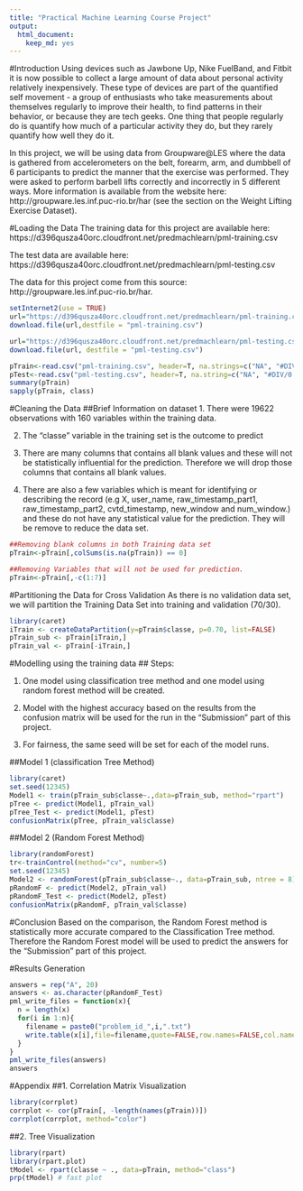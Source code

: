 ```yaml
---
title: "Practical Machine Learning Course Project"
output:
  html_document:
    keep_md: yes
---
```

#Introduction
Using devices such as Jawbone Up, Nike FuelBand, and Fitbit it is now possible to collect a large amount of data about personal activity relatively inexpensively. These type of devices are part of the quantified self movement - a group of enthusiasts who take measurements about themselves regularly to improve their health, to find patterns in their behavior, or because they are tech geeks. One thing that people regularly do is quantify how much of a particular activity they do, but they rarely quantify how well they do it.

In this project, we will be using data from Groupware@LES where the data is gathered from accelerometers on the belt, forearm, arm, and dumbbell of 6 participants to predict the manner that the exercise was performed. They were asked to perform barbell lifts correctly and incorrectly in 5 different ways. More information is available from the website here: http://groupware.les.inf.puc-rio.br/har (see the section on the Weight Lifting Exercise Dataset).

#Loading the Data 
The training data for this project are available here: 
https://d396qusza40orc.cloudfront.net/predmachlearn/pml-training.csv

The test data are available here: 
https://d396qusza40orc.cloudfront.net/predmachlearn/pml-testing.csv

The data for this project come from this source: http://groupware.les.inf.puc-rio.br/har.
```r
setInternet2(use = TRUE)
url="https://d396qusza40orc.cloudfront.net/predmachlearn/pml-training.csv"
download.file(url,destfile = "pml-training.csv")

url="https://d396qusza40orc.cloudfront.net/predmachlearn/pml-testing.csv"
download.file(url, destfile = "pml-testing.csv")

pTrain<-read.csv("pml-training.csv", header=T, na.strings=c("NA", "#DIV/0!"))
pTest<-read.csv("pml-testing.csv", header=T, na.string=c("NA", "#DIV/0!"))
summary(pTrain)
sapply(pTrain, class)
```

#Cleaning the Data
##Brief Information on dataset
1. There were 19622 observations with 160 variables within the training data.

2. The "classe" variable in the training set is the outcome to predict

3. There are many columns that contains all blank values and these will not be statistically influential for the prediction. Therefore we will drop those columns that contains all blank values.

4. There are also a few variables which is meant for identifying or describing the record (e.g X, user_name, raw_timestamp_part1, raw_timestamp_part2, cvtd_timestamp, new_window and num_window.) and these do not have any statistical value for the prediction. They will be remove to reduce the data set.

```r
##Removing blank columns in both Training data set
pTrain<-pTrain[,colSums(is.na(pTrain)) == 0]

##Removing Variables that will not be used for prediction.
pTrain<-pTrain[,-c(1:7)]

```

#Partitioning the Data for Cross Validation
As there is no validation data set, we will partition the Training Data Set into training and validation (70/30).
```r
library(caret)
iTrain <- createDataPartition(y=pTrain$classe, p=0.70, list=FALSE)
pTrain_sub <- pTrain[iTrain,]
pTrain_val <- pTrain[-iTrain,]
```


#Modelling using the training data
## Steps:

1. One model using classification tree method and one model using random forest method will be created.

2. Model with the highest accuracy based on the results from the confusion matrix will be used for the run in the "Submission" part of this project.

3. For fairness, the same seed will be set for each of the model runs.

##Model 1 (classification Tree Method)
```r
library(caret)
set.seed(12345)
Model1 <- train(pTrain_sub$classe~.,data=pTrain_sub, method="rpart")
pTree <- predict(Model1, pTrain_val)
pTree_Test <- predict(Model1, pTest)
confusionMatrix(pTree, pTrain_val$classe)

```

##Model 2 (Random Forest Method)
```r
library(randomForest)
tr<-trainControl(method="cv", number=5)
set.seed(12345)
Model2 <- randomForest(pTrain_sub$classe~., data=pTrain_sub, ntree = 8)
pRandomF <- predict(Model2, pTrain_val)
pRandomF_Test <- predict(Model2, pTest)
confusionMatrix(pRandomF, pTrain_val$classe)
```

#Conclusion
Based on the comparison, the Random Forest method is statistically more accurate compared to the Classification Tree method. Therefore the Random Forest model will be used to predict the answers for the "Submission" part of this project. 

#Results Generation
```r
answers = rep("A", 20)
answers <- as.character(pRandomF_Test)
pml_write_files = function(x){
  n = length(x)
  for(i in 1:n){
    filename = paste0("problem_id_",i,".txt")
    write.table(x[i],file=filename,quote=FALSE,row.names=FALSE,col.names=FALSE)
  }
}
pml_write_files(answers)
answers
```

#Appendix 
##1. Correlation Matrix Visualization
```r
library(corrplot)
corrplot <- cor(pTrain[, -length(names(pTrain))])
corrplot(corrplot, method="color")
```

##2. Tree Visualization
```r
library(rpart)
library(rpart.plot)
tModel <- rpart(classe ~ ., data=pTrain, method="class")
prp(tModel) # fast plot
```